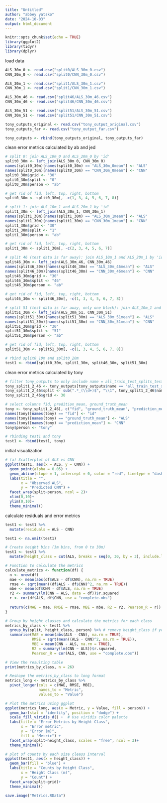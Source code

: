```yaml
---
title: "Untitled"
author: "abbey yatsko"
date: "2024-10-03"
output: html_document
---
```


```r
knitr::opts_chunk$set(echo = TRUE)
library(ggplot2)
library(tidyr)
library(dplyr)
```

load data
```r
ALS_30m_0 <- read.csv("split0/ALS_30m_0.csv")
CNN_30m_0 <- read.csv("split0/CNN_30m_0.csv")

ALS_30m_1 <- read.csv("split1/ALS_30m_1.csv")
CNN_30m_1 <- read.csv("split1/CNN_30m_1.csv")

ALS_30m_46 <- read.csv("split46/ALS_30m_46.csv")
CNN_30m_46 <- read.csv("split46/CNN_30m_46.csv")

ALS_30m_51 <- read.csv("split51/ALS_30m_51.csv")
CNN_30m_51 <- read.csv("split51/CNN_30m_51.csv")

tony_outputs_original <- read.csv("tony_output_original.csv")
tony_outputs_far <- read.csv("tony_output_far.csv")

tony_outputs <- rbind(tony_outputs_original, tony_outputs_far)
```

clean error metrics calculated by ab and jed
```r
# split 0: join ALS_10m_0 and ALS_20m_0 by 'id' 
split0_30m <- left_join(ALS_30m_0, CNN_30m_0)
names(split0_30m)[names(split0_30m) == "ALS_30m_0mean"] <- "ALS"
names(split0_30m)[names(split0_30m) == "CNN_30m_0mean"] <- "CNN"
split0_30m$grid <- "30"
split0_30m$split <- "0"
split0_30m$person <- "ab"

# get rid of fid, left, top, right, bottom
split0_30m <- split0_30m[, -c(1, 3, 4, 5, 6, 7, 8)]

# split 1: join ALS_10m_1 and ALS_20m_1 by 'id' 
split1_30m <- left_join(ALS_30m_1, CNN_30m_1)
names(split1_30m)[names(split1_30m) == "ALS_30m_1mean"] <- "ALS"
names(split1_30m)[names(split1_30m) == "CNN_30m_1mean"] <- "CNN"
split1_30m$grid <- "30"
split1_30m$split <- "1"
split1_30m$person <- "ab"

# get rid of fid, left, top, right, bottom
split1_30m <- split1_30m[, -c(2, 3, 4, 5, 6, 7)]

# split 46 (test data is far away): join ALS_10m_1 and ALS_20m_1 by 'id' 
split46_30m <- left_join(ALS_30m_46, CNN_30m_46)
names(split46_30m)[names(split46_30m) == "ALS_30m_46mean"] <- "ALS"
names(split46_30m)[names(split46_30m) == "CNN_30m_46mean"] <- "CNN"
split46_30m$grid <- "30"
split46_30m$split <- "46"
split46_30m$person <- "ab"

# get rid of fid, left, top, right, bottom
split46_30m <- split46_30m[, -c(1, 3, 4, 5, 6, 7, 8)]

# split 51 (test data is far away, only one block): join ALS_10m_1 and ALS_20m_1 by 'id' 
split51_30m <- left_join(ALS_30m_51, CNN_30m_51)
names(split51_30m)[names(split51_30m) == "ALS_30m_51mean"] <- "ALS"
names(split51_30m)[names(split51_30m) == "CNN_30m_51mean"] <- "CNN"
split51_30m$grid <- "30"
split51_30m$split <- "51"
split51_30m$person <- "ab"

# get rid of fid, left, top, right, bottom
split51_30m <- split51_30m[, -c(1, 3, 4, 5, 6, 7, 8)]

# rbind split0_10m and split0_20m
test1 <- rbind(split0_30m, split1_30m, split46_30m, split51_30m)
```

clean error metrics calculated by tony 
```r
# filter tony_outputs to only include name = all_train_test_splits_test_0 and name = all_train_test_splits_test_1
tony_split1_2_46 <- tony_outputs[tony_outputs$name == "all_train_test_splits_test_0" | tony_outputs$name == "all_train_test_splits_test_1" | tony_outputs$name == "Distance_blocks_Test_46" | tony_outputs$name == "Distance_blocks_Test_51", ]
tony_split1_2_46$split <- sub(".*_(\\d+)$", "\\1", tony_split1_2_46$name)
tony_split1_2_46$grid <- 30

# select columns fid, predition_mean, ground_truth_mean
tony <- tony_split1_2_46[, c("fid", "ground_truth_mean", "prediction_mean", "grid", "split")]
names(tony)[names(tony) == "fid"] <- "id"
names(tony)[names(tony) == "ground_truth_mean"] <- "ALS"
names(tony)[names(tony) == "prediction_mean"] <- "CNN"
tony$person <- "tony"

# rbinding test1 and tony
test1 <- rbind(test1, tony)
```

initial visualization
```r
# (a) Scatterplot of ALS vs CNN
ggplot(test1, aes(x = ALS, y = CNN)) +
  geom_point(alpha = 0.05) +
  geom_abline(slope = 1, intercept = 0, color = "red", linetype = "dashed") +  # Add a reference line
  labs(title = "",
       x = "Observed ALS",
       y = "Predicted CNN") +
  facet_wrap(split~person, ncol = 2)+
  xlim(0,10)+
  ylim(0,10)+
  theme_minimal()
```

calculate residuals and error metrics
```r
test1 <- test1 %>%
  mutate(residuals = ALS - CNN)

test1 <- na.omit(test1)

# Create height bins (3m bins, from 0 to 30m)
test1 <- test1 %>%
  mutate(height_class = cut(ALS, breaks = seq(0, 30, by = 3), include.lowest = TRUE))

# Function to calculate the metrics
calculate_metrics <- function(df) {
  n <- nrow(df)
  mae <- mean(abs(df$ALS - df$CNN), na.rm = TRUE)
  rmse <- sqrt(mean((df$ALS - df$CNN)^2, na.rm = TRUE))
  mbe <- mean(df$CNN - df$ALS, na.rm = TRUE)
  r2 <- summary(lm(CNN ~ ALS, data = df))$r.squared
  r <- cor(df$ALS, df$CNN, use = "complete.obs")
  
  return(c(MAE = mae, RMSE = rmse, MBE = mbe, R2 = r2, Pearson_R = r))
}

# Group by height classes and calculate the metrics for each class
metrics_by_class <- test1 %>%
  group_by(split, height_class, person) %>% # remove height_class if you want to calculate for the whole dataset
  summarise(MAE = mean(abs(ALS - CNN), na.rm = TRUE),
            RMSE = sqrt(mean((ALS - CNN)^2, na.rm = TRUE)),
            MBE = mean(CNN - ALS, na.rm = TRUE),
            R2 = summary(lm(CNN ~ ALS))$r.squared,
            Pearson_R = cor(ALS, CNN, use = "complete.obs"))

# View the resulting table
print(metrics_by_class, n = 26)
```

```r
# Reshape the metrics_by_class to long format
metrics_long <- metrics_by_class %>%
  pivot_longer(cols = c(MAE, RMSE, MBE), 
               names_to = "Metric", 
               values_to = "Value")

# Plot the metrics using ggplot
ggplot(metrics_long, aes(x = Metric, y = Value, fill = person)) +
  geom_bar(stat = "identity", position = "dodge") +
  scale_fill_viridis_d() +  # Use viridis color palette
  labs(title = "Error Metrics by Height Class",
       x = "Error metric", 
       y = "Error (m)", 
       fill = "Metric") +
  facet_wrap(split~height_class, scales = "free", ncol = 3)+
  theme_minimal()

# plot of counts by each size cleass interval 
ggplot(test1, aes(x = height_class)) +
  geom_bar(fill = "blue") +
  labs(title = "Counts by Height Class",
       x = "Height Class (m)",
       y = "Count") +
  facet_wrap(split~grid)+
  theme_minimal()
```

```r
save.image("Metrics.RData")
```










